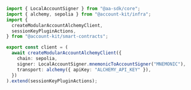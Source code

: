 ```ts twoslash base-client.ts
import { LocalAccountSigner } from "@aa-sdk/core";
import { alchemy, sepolia } from "@account-kit/infra";
import {
  createModularAccountAlchemyClient,
  sessionKeyPluginActions,
} from "@account-kit/smart-contracts";

export const client = (
  await createModularAccountAlchemyClient({
    chain: sepolia,
    signer: LocalAccountSigner.mnemonicToAccountSigner("MNEMONIC"),
    transport: alchemy({ apiKey: "ALCHEMY_API_KEY" }),
  })
).extend(sessionKeyPluginActions);
```
